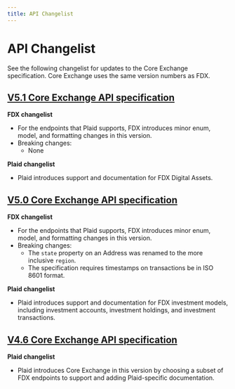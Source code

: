 ```yaml
---
title: API Changelist
---
```


# API Changelist

See the following changelist for updates to the Core Exchange specification. Core Exchange uses the same version numbers as FDX.

[V5.1 Core Exchange API specification](/api-versions/five-dot-one)
---

**FDX changelist**

  - For the endpoints that Plaid supports, FDX introduces minor enum, model, and formatting changes in this version.
  - Breaking changes:
     - None

**Plaid changelist**

  - Plaid introduces support and documentation for FDX Digital Assets.

[V5.0 Core Exchange API specification](/api-versions/five-dot-zero)
---

**FDX changelist**

  - For the endpoints that Plaid supports, FDX introduces minor enum, model, and formatting changes in this version.
  - Breaking changes:
     - The `state` property on an Address was renamed to the more inclusive `region`.
     - The specification requires timestamps on transactions be in ISO 8601 format.

**Plaid changelist**

  - Plaid introduces support and documentation for FDX investment models, including investment accounts, investment holdings, and investment transactions.

[V4.6 Core Exchange API specification ](/api-versions/four-dot-six)
---

**Plaid changelist**

  - Plaid introduces Core Exchange in this version by choosing a subset of FDX endpoints to support and adding Plaid-specific documentation.
